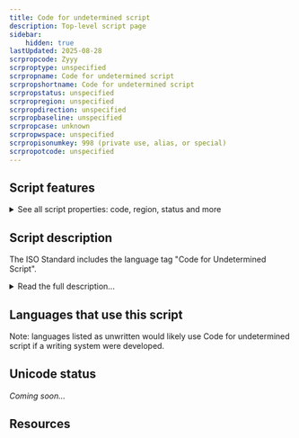 ```yaml
---
title: Code for undetermined script
description: Top-level script page
sidebar:
    hidden: true
lastUpdated: 2025-08-28
scrpropcode: Zyyy
scrproptype: unspecified
scrpropname: Code for undetermined script
scrpropshortname: Code for undetermined script
scrpropstatus: unspecified
scrpropregion: unspecified
scrpropdirection: unspecified
scrpropbaseline: unspecified
scrpropcase: unknown
scrpropwspace: unspecified
scrpropisonumkey: 998 (private use, alias, or special)
scrpropotcode: unspecified
---
```



## Script features

<details>
<summary> See all script properties: code, region, status and more</summary>
<ScriptInfo />
</details>

## Script description

The ISO Standard includes the language tag "Code for Undetermined Script".

<details>
<summary>Read the full description...</summary>This classification includes characters which are not part of a formal natural language writing system or are unified or "common" across many writing systems. For example, music notation symbols, currency signs, and many punctuation marks can be used in more than one script. 

A separate classification - "Code for Inherited Script" (Zinh) - also includes characters which are unified across more than one writing system. The difference between 'Undetermined' and 'Inherited'  is that inherited characters take their script identification from the script of the preceding character, for example in the case of the zero width joiner/non-joiner characters, whereas undetermined/common characters do not need to identify with any script other than undetermined/common.
</details>

## Languages that use this script

Note: languages listed as unwritten would likely use Code for undetermined script if a writing system were developed.

<WsList script='Zyyy' wsMax='5' />

## Unicode status

_Coming soon..._

## Resources

<ScriptResources detailSummary='seemore' />

